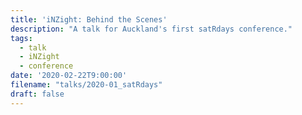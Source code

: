 ```yaml
---
title: 'iNZight: Behind the Scenes'
description: "A talk for Auckland's first satRdays conference."
tags:
  - talk
  - iNZight
  - conference
date: '2020-02-22T9:00:00'
filename: "talks/2020-01_satRdays"
draft: false
---
```

